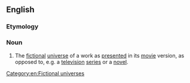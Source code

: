 ==English==

===Etymology===
{{suffix|movie|verse|lang=en}}

===Noun===
{{en-noun}}

# {{lb|en|fandom}} The [[fictional]] [[universe]] of a work as [[present]]ed in its [[movie]] version, as opposed to, e.g. a [[television]] [[series]] or a [[novel]].

[[Category:en:Fictional universes]]